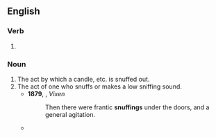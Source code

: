 ==English==

===Verb===
{{head|en|verb form}}

# {{present participle of|en|snuff|nocat=1}}

===Noun===
{{en-noun}}

# The act by which a candle, etc. is snuffed out.
# The act of one who snuffs or makes a low sniffing sound.
#* '''1879''', {{w|Mary Elizabeth Braddon}}, ''Vixen''
#*: Then there were frantic '''snuffings''' under the doors, and a general agitation.
#* {{quote-book|1=en|year=1898|author=H.G. Wells|authorlink=H.G. Wells|title={{w|The War of the Worlds}}|publisher=William Heinemann|location=London|page=236|passage=It was early on the fifteenth day that I heard a curious familiar sequence of sounds in the kitchen, and, listening, identified it as the '''snuffing''' and scratching of a dog.}}